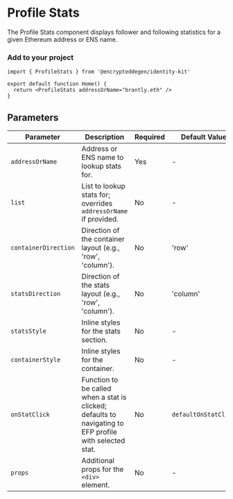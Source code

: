 
# Profile Stats

The Profile Stats component displays follower and following statistics for a given Ethereum address or ENS name.

### Add to your project

```tsx copy
import { ProfileStats } from '@encrypteddegen/identity-kit'

export default function Home() {
  return <ProfileStats addressOrName="brantly.eth" />
}
```

<div className="w-full bg-[#222] border-[3px] rounded-md border-[#444] p-8 mt-8 flex justify-center items-center">
  <ProfileStats addressOrName="brantly.eth" />
</div>

## Parameters

| Parameter            | Description                                                                                             | Required | Default Value        |
| -------------------- | ------------------------------------------------------------------------------------------------------- | -------- | -------------------- |
| `addressOrName`      | Address or ENS name to lookup stats for.                                                                | Yes      | -                    |
| `list`               | List to lookup stats for; overrides `addressOrName` if provided.                                        | No       | -                    |
| `containerDirection` | Direction of the container layout (e.g., 'row', 'column').                                              | No       | 'row'                |
| `statsDirection`     | Direction of the stats layout (e.g., 'row', 'column').                                                  | No       | 'column'             |
| `statsStyle`         | Inline styles for the stats section.                                                                    | No       | -                    |
| `containerStyle`     | Inline styles for the container.                                                                        | No       | -                    |
| `onStatClick`        | Function to be called when a stat is clicked; defaults to navigating to EFP profile with selected stat. | No       | `defaultOnStatClick` |
| `props`              | Additional props for the `<div>` element.                                                               | No       | -                    |
